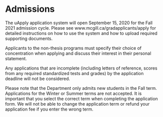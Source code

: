 # Admissions

The uApply application system will open September 15, 2020 for the Fall 2021 admission cycle. Please see www.mcgill.ca/gradapplicants/apply for detailed instructions on how to use the system and how to upload required supporting documents.

Applicants to the non-thesis programs must specify their choice of concentration when applying and discuss their interest in their personal statement.

Any applications that are incomplete (including letters of reference, scores from any required standardized tests and grades) by the application deadline will not be considered.

Please note that the Department only admits new students in the Fall term. Applications for the Winter or Summer terms are not accepted. It is important that you select the correct term when completing the application form. We will not be able to change the application term or refund your application fee if you enter the wrong term.
